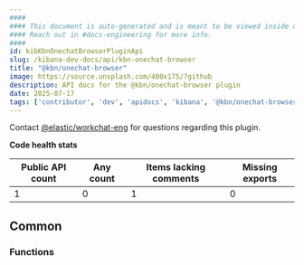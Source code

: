 ```yaml
---
####
#### This document is auto-generated and is meant to be viewed inside our experimental, new docs system.
#### Reach out in #docs-engineering for more info.
####
id: kibKbnOnechatBrowserPluginApi
slug: /kibana-dev-docs/api/kbn-onechat-browser
title: "@kbn/onechat-browser"
image: https://source.unsplash.com/400x175/?github
description: API docs for the @kbn/onechat-browser plugin
date: 2025-07-17
tags: ['contributor', 'dev', 'apidocs', 'kibana', '@kbn/onechat-browser']
---
```




Contact [@elastic/workchat-eng](https://github.com/orgs/elastic/teams/workchat-eng) for questions regarding this plugin.

**Code health stats**

| Public API count  | Any count | Items lacking comments | Missing exports |
|-------------------|-----------|------------------------|-----------------|
| 1 | 0 | 1 | 0 |

## Common

### Functions
<DocDefinitionList data={kbnOnechatBrowserObj.common.functions}/>

